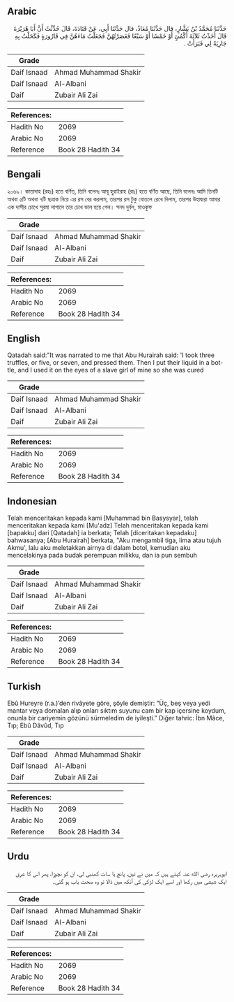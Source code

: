 ## Arabic


<div dir="rtl" lang="ar" style={{fontSize:'larger',backgroundColor:'#f8f9fa',padding:20}}>
حَدَّثَنَا مُحَمَّدُ بْنُ بَشَّارٍ، قال حَدَّثَنَا مُعَاذٌ، قال حَدَّثَنَا أَبِي، عَنْ قَتَادَةَ، قَالَ حُدِّثْتُ أَنَّ أَبَا هُرَيْرَةَ قَالَ أَخَذْتُ ثَلاَثَةَ أَكْمُئٍ أَوْ خَمْسًا أَوْ سَبْعًا فَعَصَرْتُهُنَّ فَجَعَلْتُ مَاءَهُنَّ فِي قَارُورَةٍ فَكَحَلْتُ بِهِ جَارِيَةً لِي فَبَرَأَتْ ‏.‏
</div>
<div style={{backgroundColor:'#f8f9fa',padding:20, marginBottom: 10}}><table> <thead> <tr> <th>Grade</th> <th></th> </tr> </thead> <tbody> <tr><td>Daif Isnaad</td><td>Ahmad Muhammad Shakir</td></tr><tr><td>Daif Isnaad</td><td>Al-Albani</td></tr><tr><td>Daif</td><td>Zubair Ali Zai</td></tr></tbody></table><table> <thead> <tr> <th>References:</th> <th></th> </tr> </thead> <tbody><tr><td>Hadith No</td><td>2069</td></tr><tr><td>Arabic No</td><td>2069</td></tr><tr><td>Reference</td><td>Book 28 Hadith 34</td></tr></tbody></table></div>

## Bengali


<div dir="ltr" lang="bn" style={{fontSize:'larger',backgroundColor:'#f8f9fa',padding:20}}>
২০৬৯। কাতাদাহ (রহঃ) হতে বর্ণিত, তিনি বলেনঃ আবূ হুরাইরাহ (রাঃ) হতে বর্ণিত আছে, তিনি বলেনঃ আমি তিনটি অথবা ৫টি অথবা ৭টি ছত্রাক নিয়ে এর রস বের করলাম, তারপর রস টুকু বোতলে রেখে দিলাম, তারপর উহাদ্বারা আমার এক দাসীর চোখে সুরমা লাগালে তার চোখ ভাল হয়ে গেল। সনদ দুর্বল, মাওকুফ
</div>
<div style={{backgroundColor:'#f8f9fa',padding:20, marginBottom: 10}}><table> <thead> <tr> <th>Grade</th> <th></th> </tr> </thead> <tbody> <tr><td>Daif Isnaad</td><td>Ahmad Muhammad Shakir</td></tr><tr><td>Daif Isnaad</td><td>Al-Albani</td></tr><tr><td>Daif</td><td>Zubair Ali Zai</td></tr></tbody></table><table> <thead> <tr> <th>References:</th> <th></th> </tr> </thead> <tbody><tr><td>Hadith No</td><td>2069</td></tr><tr><td>Arabic No</td><td>2069</td></tr><tr><td>Reference</td><td>Book 28 Hadith 34</td></tr></tbody></table></div>

## English


<div dir="ltr" lang="en" style={{fontSize:'larger',backgroundColor:'#f8f9fa',padding:20}}>
Qatadah said:"It was narrated to me that Abu Hurairah said: 'I took three truffles, or five, or seven, and pressed them. Then I put their liquid in a bottle, and I used it on the eyes of a slave girl of mine so she was cured
</div>
<div style={{backgroundColor:'#f8f9fa',padding:20, marginBottom: 10}}><table> <thead> <tr> <th>Grade</th> <th></th> </tr> </thead> <tbody> <tr><td>Daif Isnaad</td><td>Ahmad Muhammad Shakir</td></tr><tr><td>Daif Isnaad</td><td>Al-Albani</td></tr><tr><td>Daif</td><td>Zubair Ali Zai</td></tr></tbody></table><table> <thead> <tr> <th>References:</th> <th></th> </tr> </thead> <tbody><tr><td>Hadith No</td><td>2069</td></tr><tr><td>Arabic No</td><td>2069</td></tr><tr><td>Reference</td><td>Book 28 Hadith 34</td></tr></tbody></table></div>

## Indonesian


<div dir="ltr" lang="id" style={{fontSize:'larger',backgroundColor:'#f8f9fa',padding:20}}>
Telah menceritakan kepada kami [Muhammad bin Basysyar], telah menceritakan kepada kami [Mu'adz] Telah menceritakan kepada kami [bapakku] dari [Qatadah] ia berkata; Telah [diceritakan kepadaku] bahwasanya; [Abu Hurairah] berkata, "Aku mengambil tiga, lima atau tujuh Akmu', lalu aku meletakkan airnya di dalam botol, kemudian aku mencelakinya pada budak perempuan milikku, dan ia pun sembuh
</div>
<div style={{backgroundColor:'#f8f9fa',padding:20, marginBottom: 10}}><table> <thead> <tr> <th>Grade</th> <th></th> </tr> </thead> <tbody> <tr><td>Daif Isnaad</td><td>Ahmad Muhammad Shakir</td></tr><tr><td>Daif Isnaad</td><td>Al-Albani</td></tr><tr><td>Daif</td><td>Zubair Ali Zai</td></tr></tbody></table><table> <thead> <tr> <th>References:</th> <th></th> </tr> </thead> <tbody><tr><td>Hadith No</td><td>2069</td></tr><tr><td>Arabic No</td><td>2069</td></tr><tr><td>Reference</td><td>Book 28 Hadith 34</td></tr></tbody></table></div>

## Turkish


<div dir="ltr" lang="tr" style={{fontSize:'larger',backgroundColor:'#f8f9fa',padding:20}}>
Ebû Hureyre (r.a.)’den rivâyete göre, şöyle demiştir: “Üç, beş veya yedi mantar veya domalan alıp onları sıktım suyunu cam bir kap içersine koydum, onunla bir cariyemin gözünü sürmeledim de iyileşti.” Diğer tahric: İbn Mâce, Tıp; Ebû Dâvûd, Tıp
</div>
<div style={{backgroundColor:'#f8f9fa',padding:20, marginBottom: 10}}><table> <thead> <tr> <th>Grade</th> <th></th> </tr> </thead> <tbody> <tr><td>Daif Isnaad</td><td>Ahmad Muhammad Shakir</td></tr><tr><td>Daif Isnaad</td><td>Al-Albani</td></tr><tr><td>Daif</td><td>Zubair Ali Zai</td></tr></tbody></table><table> <thead> <tr> <th>References:</th> <th></th> </tr> </thead> <tbody><tr><td>Hadith No</td><td>2069</td></tr><tr><td>Arabic No</td><td>2069</td></tr><tr><td>Reference</td><td>Book 28 Hadith 34</td></tr></tbody></table></div>

## Urdu


<div dir="rtl" lang="ur" style={{fontSize:'larger',backgroundColor:'#f8f9fa',padding:20}}>
ابوہریرہ رضی الله عنہ کہتے ہیں کہ میں نے تین، پانچ یا سات کھنبی لی، ان کو نچوڑا، پھر اس کا عرق ایک شیشی میں رکھا اور اسے ایک لڑکی کی آنکھ میں ڈالا تو وہ صحت یاب ہو گئی۔
</div>
<div style={{backgroundColor:'#f8f9fa',padding:20, marginBottom: 10}}><table> <thead> <tr> <th>Grade</th> <th></th> </tr> </thead> <tbody> <tr><td>Daif Isnaad</td><td>Ahmad Muhammad Shakir</td></tr><tr><td>Daif Isnaad</td><td>Al-Albani</td></tr><tr><td>Daif</td><td>Zubair Ali Zai</td></tr></tbody></table><table> <thead> <tr> <th>References:</th> <th></th> </tr> </thead> <tbody><tr><td>Hadith No</td><td>2069</td></tr><tr><td>Arabic No</td><td>2069</td></tr><tr><td>Reference</td><td>Book 28 Hadith 34</td></tr></tbody></table></div>